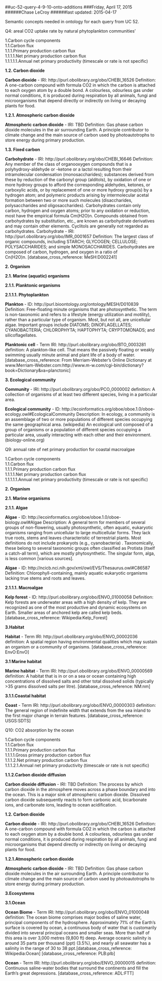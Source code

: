 ##uc-52-query-4-9-10-onto-additions
###Friday, April 17, 2015
######Chase LeCroy
######last updated: 2015-04-17

Semantic concepts needed in ontology for each query from UC 52.

Q4: areal CO2 uptake rate by natural phytoplankton communities’

1.Carbon cycle components  
  1.1.Carbon flux  
    1.1.1.Primary production carbon flux  
      1.1.1.1.Net primary production carbon flux  
        1.1.1.1.1.Annual net primary productivity (timescale or rate is not specific)

**1.2. Carbon dioxide**

**Carbon dioxide** - IRI: http://purl.obolibrary.org/obo/CHEBI_16526
Definition: A one-carbon compound with formula CO2 in which the carbon is attached to each oxygen atom by a double bond. A colourless, odourless gas under normal conditions, it is produced during respiration by all animals, fungi and microorganisms that depend directly or indirectly on living or decaying plants for food.

**1.2.1.   Atmospheric carbon dioxide**

**Atmospheric carbon dioxide** - IRI: TBD
Definition: Gas phase carbon dioxide molecules in the air surrounding Earth. A principle contributor to climate change and the main source of carbon used by photoautotrophs to store energy during primary production.
 
**1.3.  Fixed carbon**

**Carbohydrate** - IRI: http://purl.obolibrary.org/obo/CHEBI_16646
Definition: Any member of the class of organooxygen compounds that is a polyhydroxy-aldehyde or -ketone or a lactol resulting from their intramolecular condensation (monosaccharides); substances derived from these by reduction of the carbonyl group (alditols), by oxidation of one or more hydroxy groups to afford the corresponding aldehydes, ketones, or carboxylic acids, or by replacement of one or more hydroxy group(s) by a hydrogen atom; and polymeric products arising by intermolecular acetal formation between two or more such molecules (disaccharides, polysaccharides and oligosaccharides). Carbohydrates contain only carbon, hydrogen and oxygen atoms; prior to any oxidation or reduction, most have the empirical formula Cm(H2O)n. Compounds obtained from carbohydrates by substitution, etc., are known as carbohydrate derivatives and may contain other elements. Cyclitols are generally not regarded as carbohydrates.
Carbohydrate - IRI: http://purl.obolibrary.org/obo/IMR_0001657
Definition: The largest class of organic compounds, including STARCH; GLYCOGEN; CELLULOSE; POLYSACCHARIDES; and simple MONOSACCHARIDES. Carbohydrates are composed of carbon, hydrogen, and oxygen in a ratio of Cn(H2O)n. [database_cross_reference: MeSH:D002241]

**2. Organism**

**2.1.  Marine (aquatic) organisms**

**2.1.1. Planktonic organisms**

**2.1.1.1.  Phytoplankton**

**Plankton** - ID: http://purl.bioontology.org/ontology/MESH/D010839
Definition: Free-floating minute organisms that are photosynthetic. The term is non-taxonomic and refers to a lifestyle (energy utilization and motility), rather than a particular type of organism. Most, but not all, are unicellular algae. Important groups include DIATOMS; DINOFLAGELLATES; CYANOBACTERIA; CHLOROPHYTA; HAPTOPHYTA; CRYPTOMONADS; and silicoflagellates.

**Planktonic cell** - Term IRI: http://purl.obolibrary.org/obo/BTO_0003281
definition: A plankton-like cell. That means the passively floating or weakly swimming usually minute animal and plant life of a body of water.[database_cross_reference: From Merriam-Webster's Online Dictionary at www.Merriam-Webster.com:http://www.m-w.com/cgi-bin/dictionary?book=Dictionary&va=planctonic]

**3. Ecological community**

**Community** - IRI: http://purl.obolibrary.org/obo/PCO_0000002
definition: A collection of organisms of at least two different species, living in a particular area.
 
**Ecological community** - ID: http://ecoinformatics.org/oboe/oboe.1.0/oboe-ecology.owl#EcologicalCommunity
Description: In ecology, a community is an assemblage of two or more populations of different species occupying the same geographical area. (wikipedia) An ecological unit composed of a group of organisms or a population of different species occupying a particular area, usually interacting with each other and their environment. (biology-online.org)


Q9: annual rate of net primary production for coastal macroalgae

1.Carbon cycle components  
1.1.Carbon flux  
1.1.1.Primary production carbon flux  
1.1.1.1.Net primary production carbon flux  
1.1.1.1.1.Annual net primary productivity (timescale or rate is not specific)  

**2. Organism**

**2.1.  Marine organisms**

**2.1.1. Algae**

**Algae** - ID: http://ecoinformatics.org/oboe/oboe.1.0/oboe-biology.owl#Algae
Description: A general term for members of several groups of non-flowering, usually photosynthetic, often aquatic, eukaryotic organisms ranging from unicellular to large multicellular forms. They lack true roots, stems and leaves characteristic of terrestrial plants. Most definitions do not include prokaryots (e.g., cyanobacteria) . Taxonomically, these belong to several taxonomic groups often classified as Protista (itself a catch-all term), which are mostly phytosynthetic. The singular form, alga, is less common [various sources].
 
**Algae** - ID: http://ncicb.nci.nih.gov/xml/owl/EVS/Thesaurus.owl#C86587
Definition: Chlorophyll-containing, mainly aquatic eukaryotic organisms lacking true stems and roots and leaves.

**2.1.1.1.  Macroalgae**

**Kelp forest** - ID:  http://purl.obolibrary.org/obo/ENVO_01000058
Definition: Kelp forests are underwater areas with a high density of kelp. They are recognized as one of the most productive and dynamic ecosystems on Earth. Smaller areas of anchored kelp are called kelp beds. [database_cross_reference: Wikipedia:Kelp_Forest]

**3.Habitat**

**Habitat** - Term IRI: http://purl.obolibrary.org/obo/ENVO_00002036
definition: A spatial region having environmental qualities which may sustain an organism or a community of organisms. [database_cross_reference: EnvO:EnvO]

**3.1 Marine habitat**

**Marine habitat** - Term IRI: http://purl.obolibrary.org/obo/ENVO_00000569
definition: A habitat that is in or on a sea or ocean containing high concentrations of dissolved salts and other total dissolved solids (typically >35 grams dissolved salts per litre). [database_cross_reference: NM:nm]

**3.1.1.Coastal habitat** 

**Coast** - Term IRI: http://purl.obolibrary.org/obo/ENVO_00000303
definition: The general region of indefinite width that extends from the sea inland to the first major change in terrain features. [database_cross_reference: USGS:SDTS]


Q10: CO2 absorption by the ocean

1.Carbon cycle components  
1.1.Carbon flux  
1.1.1.Primary production carbon flux  
1.1.1.1.Gross primary production carbon flux  
1.1.1.2.Net primary production carbon flux  
1.1.1.2.1.Annual net primary productivity (timescale or rate is not specific)  

**1.1.2.Carbon dioxide diffusion**

**Carbon dioxide diffusion** - IRI: TBD
Definition: The process by which carbon dioxide in the atmosphere moves across a phase boundary and into the ocean. This is a major sink of atmospheric carbon dioxide. Dissolved carbon dioxide subsequently reacts to form carbonic acid, bicarbonate ions, and carbonate ions, leading to ocean acidification.

**1.2. Carbon dioxide**

**Carbon dioxide** - IRI: http://purl.obolibrary.org/obo/CHEBI_16526
Definition: A one-carbon compound with formula CO2 in which the carbon is attached to each oxygen atom by a double bond. A colourless, odourless gas under normal conditions, it is produced during respiration by all animals, fungi and microorganisms that depend directly or indirectly on living or decaying plants for food.

**1.2.1.Atmospheric carbon dioxide**

**Atmospheric carbon dioxide** - IRI: TBD
Definition: Gas phase carbon dioxide molecules in the air surrounding Earth. A principle contributor to climate change and the main source of carbon used by photoautotrophs to store energy during primary production.

**3.Ecosystems**

**3.1.Ocean**

**Ocean Biome** - Term IRI: http://purl.obolibrary.org/obo/ENVO_01000048
definition: The ocean biome comprises major bodies of saline water, principal components of the hydrosphere. Approximately 71% of the Earth's surface is covered by ocean, a continuous body of water that is customarily divided into several principal oceans and smaller seas. More than half of this area is over 3,000 metres (9,800 ft) deep. Average oceanic salinity is around 35 parts per thousand (ppt) (3.5%), and nearly all seawater has a salinity in the range of 30 to 38 ppt.[database_cross_reference: Wikipedia:Ocean] [database_cross_reference: PLB:plb]

**Ocean** - Term IRI: http://purl.obolibrary.org/obo/ENVO_00000015
definition: Continuous saline-water bodies that surround the continents and fill the Earth's great depressions. [database_cross_reference: ADL:FTT]
